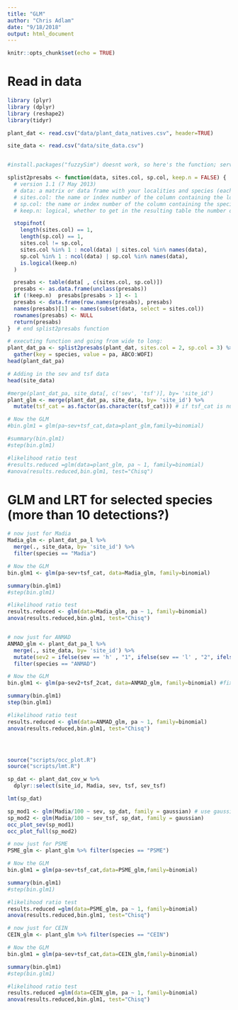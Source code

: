 ```yaml
---
title: "GLM"
author: "Chris Adlam"
date: "9/18/2018"
output: html_document
---
```


```r
knitr::opts_chunk$set(echo = TRUE)
```

# Read in data
```r
library (plyr)
library (dplyr)
library (reshape2)
library(tidyr)

plant_dat <- read.csv("data/plant_data_natives.csv", header=TRUE)

site_data <- read.csv("data/site_data.csv")


#install.packages("fuzzySim") doesnt work, so here's the function; serves to convert from presence only to presence-absence

splist2presabs <- function(data, sites.col, sp.col, keep.n = FALSE) {
  # version 1.1 (7 May 2013)
  # data: a matrix or data frame with your localities and species (each in a different column)
  # sites.col: the name or index number of the column containing the localities
  # sp.col: the name or index number of the column containing the species names or codes
  # keep.n: logical, whether to get in the resulting table the number of times each species appears in each locality; if false (the default), only the presence (1) or absence (0) are recorded

  stopifnot(
    length(sites.col) == 1,
    length(sp.col) == 1,
    sites.col != sp.col,
    sites.col %in% 1 : ncol(data) | sites.col %in% names(data),
    sp.col %in% 1 : ncol(data) | sp.col %in% names(data),
    is.logical(keep.n)
  )

  presabs <- table(data[ , c(sites.col, sp.col)])
  presabs <- as.data.frame(unclass(presabs))
  if (!keep.n)  presabs[presabs > 1] <- 1
  presabs <- data.frame(row.names(presabs), presabs)
  names(presabs)[1] <- names(subset(data, select = sites.col))
  rownames(presabs) <- NULL
  return(presabs)
}  # end splist2presabs function

# executing function and going from wide to long:
plant_dat_pa <- splist2presabs(plant_dat, sites.col = 2, sp.col = 3) %>% 
  gather(key = species, value = pa, ABCO:WOFI)
head(plant_dat_pa)

# Adding in the sev and tsf data
head(site_data)

#merge(plant_dat_pa, site_data[, c('sev', 'tsf')], by= 'site_id')
plant_glm <- merge(plant_dat_pa, site_data, by= 'site_id') %>% 
  mutate(tsf_cat = as.factor(as.character(tsf_cat))) # if tsf_cat is numeric, model output is gibberish; must change to factor

# Now the GLM
#bin.glm1 = glm(pa~sev+tsf_cat,data=plant_glm,family=binomial)

#summary(bin.glm1)
#step(bin.glm1) 

#likelihood ratio test
#results.reduced =glm(data=plant_glm, pa ~ 1, family=binomial)
#anova(results.reduced,bin.glm1, test="Chisq")


```

# GLM and LRT for selected species (more than 10 detections?)
```r
# now just for Madia
Madia_glm <- plant_dat_pa_l %>% 
  merge(., site_data, by= 'site_id') %>% 
  filter(species == "Madia")

# Now the GLM
bin.glm1 <- glm(pa~sev+tsf_cat, data=Madia_glm, family=binomial)

summary(bin.glm1)
#step(bin.glm1) 

#likelihood ratio test
results.reduced <- glm(data=Madia_glm, pa ~ 1, family=binomial)
anova(results.reduced,bin.glm1, test="Chisq")


# now just for ANMAD
ANMAD_glm <- plant_dat_pa_l %>% 
  merge(., site_data, by= 'site_id') %>% 
  mutate(sev2 = ifelse(sev == 'h' , "1", ifelse(sev == 'l' , "2", ifelse(sev == 'u', "2", ifelse(sev == 'multiple', "3", "4"))))) %>% 
  filter(species == "ANMAD")

# Now the GLM
bin.glm1 <- glm(pa~sev2+tsf_2cat, data=ANMAD_glm, family=binomial) #fix tsf!

summary(bin.glm1)
step(bin.glm1) 

#likelihood ratio test
results.reduced <- glm(data=ANMAD_glm, pa ~ 1, family=binomial)
anova(results.reduced,bin.glm1, test="Chisq")




source("scripts/occ_plot.R")
source("scripts/lmt.R")

sp_dat <- plant_dat_cov_w %>% 
  dplyr::select(site_id, Madia, sev, tsf, sev_tsf)

lmt(sp_dat)

sp_mod1 <- glm(Madia/100 ~ sev, sp_dat, family = gaussian) # use gaussian for cov, binomial for pa?
sp_mod2 <- glm(Madia/100 ~ sev_tsf, sp_dat, family = gaussian)
occ_plot_sev(sp_mod1)
occ_plot_full(sp_mod2)


```

```r
# now just for PSME
PSME_glm <- plant_glm %>% filter(species == "PSME")

# Now the GLM
bin.glm1 = glm(pa~sev+tsf_cat,data=PSME_glm,family=binomial)

summary(bin.glm1)
#step(bin.glm1) 

#likelihood ratio test
results.reduced =glm(data=PSME_glm, pa ~ 1, family=binomial)
anova(results.reduced,bin.glm1, test="Chisq")

```

```r
# now just for CEIN
CEIN_glm <- plant_glm %>% filter(species == "CEIN")

# Now the GLM
bin.glm1 = glm(pa~sev+tsf_cat,data=CEIN_glm,family=binomial)

summary(bin.glm1)
#step(bin.glm1) 

#likelihood ratio test
results.reduced =glm(data=CEIN_glm, pa ~ 1, family=binomial)
anova(results.reduced,bin.glm1, test="Chisq")


```